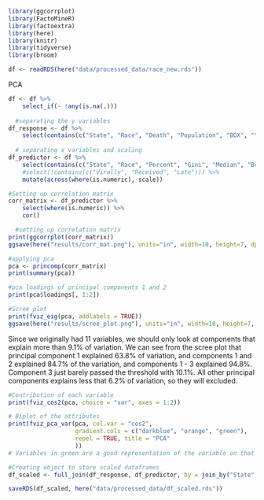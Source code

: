 ```r
library(ggcorrplot)
library(FactoMineR)
library(factoextra)
library(here)
library(knitr)
library(tidyverse)
library(broom)

df <- readRDS(here("data/processed_data/race_new.rds"))
```

PCA
```r
df <- df %>%
    select_if(~ !any(is.na(.))) 
  
  #separating the y variables
df_response <- df %>%
    select(contains(c("State", "Race", "Death", "Population", "BOX", "YJ", "Ratio", "outcome_DR"))) 
  
  # separating x variables and scaling
df_predictor <- df %>% 
    select(contains(c("State", "Race", "Percent", "Gini", "Median", "Broadband"))) %>% 
    #select(!contains(c("Virally", "Received", "Late"))) %>% 
    mutate(across(where(is.numeric), scale))

#Setting up correlation matrix
corr_matrix <- df_predictor %>% 
    select(where(is.numeric)) %>% 
    cor()

  #setting up correlation matrix 
print(ggcorrplot(corr_matrix))
ggsave(here("results/corr_mat.png"), units="in", width=10, height=7, dpi=300)
```

```r
#applying pca
pca <- princomp(corr_matrix)
print(summary(pca))

#pca loadings of principal components 1 and 2
print(pca$loadings[, 1:2])

#Scree plot
print(fviz_eig(pca, addlabels = TRUE))
ggsave(here("results/scree_plot.png"), units="in", width=10, height=7, dpi=300)
```
Since we originally had 11 variables, we should only look at components that explain more than 9.1% of variation. We can see from the scree plot that principal component 1 explained 63.8% of variation, and components 1 and 2 explained 84.7% of the variation, and components 1 - 3 explained 94.8%. Component 3 just  barely passed the threshold with 10.1%. All other principal components explains less that 6.2% of variation, so they will excluded. 

```r
#Contribution of each variable 
print(fviz_cos2(pca, choice = "var", axes = 1:2))

# Biplot of the attributes
print(fviz_pca_var(pca, col.var = "cos2",
                   gradient.cols = c("darkblue", "orange", "green"),
                   repel = TRUE, title = "PCA"
                   ))
# Variables in green are a good representation of the variable on that component.

#Creating object to store scaled dataframes
df_scaled <- full_join(df_response, df_predictor, by = join_by("State", "State Abbreviation", "States with HIV-Specific Criminal Laws/Statutes", "States That Have Prosecuted PLWH", "Race"))
```


```r
saveRDS(df_scaled, here("data/processed_data/df_scaled.rds"))
```
